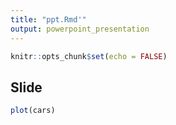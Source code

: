 ```yaml
---
title: "ppt.Rmd'"
output: powerpoint_presentation
---
```


```r
knitr::opts_chunk$set(echo = FALSE)
```

## Slide

```r
plot(cars)
```